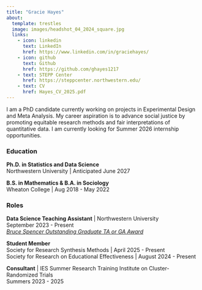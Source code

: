 ```yaml
---
title: "Gracie Hayes"
about:
  template: trestles
  image: images/headshot_04_2024_square.jpg
  links:
    - icon: linkedin
      text: LinkedIn
      href: https://www.linkedin.com/in/graciehayes/
    - icon: github
      text: Github
      href: https://github.com/ghayes1217
    - text: STEPP Center
      href: https://steppcenter.northwestern.edu/
    - text: CV
      href: Hayes_CV_2025.pdf
---
```


:::: {#hero-heading}
I am a PhD candidate currently working on projects in Experimental Design and Meta Analysis. My career aspiration is to advance social justice by promoting equitable research methods and fair interpretations of quantitative data. I am currently looking for Summer 2026 internship opportunities.

### Education

**Ph.D. in Statistics and Data Science**  
Northwestern University | Anticipated June 2027

**B.S. in Mathematics & B.A. in Sociology**  
Wheaton College | Aug 2018 - May 2022  

### Roles

<div>

**Data Science Teaching Assistant** \| Northwestern University\
September 2023 - Present\
[*Bruce Spencer Outstanding Graduate TA or GA Award*](https://statistics.northwestern.edu/graduate/grad-awards.html)  

**Student Member**  
Society for Research Synthesis Methods | April 2025 - Present  
Society for Research on Educational Effectiveness | August 2024 - Present  

**Consultant** \| IES Summer Research Training Institute on Cluster-Randomized Trials  
Summers 2023 - 2025

</div>
::::
